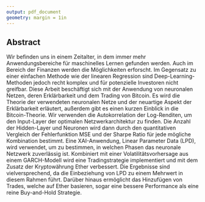 ```yaml
---
output: pdf_document
geometry: margin = 1in
---
```



## Abstract

Wir befinden uns in einem Zeitalter, in dem immer mehr Anwendungsbereiche für maschinelles Lernen gefunden werden. Auch im Bereich der Finanzen werden die Möglichkeiten erforscht. Im Gegensatz zu einer einfachen Methode wie der linearen Regression sind Deep-Learning-Methoden jedoch recht komplex und für potenzielle Investoren nicht greifbar. Diese Arbeit beschäftigt sich mit der Anwendung von neuronalen Netzen, deren Erklärbarkeit und dem Trading von Bitcoin. Es wird die Theorie der verwendeten neuronalen Netze und der neuartige Aspekt der Erklärbarkeit erläutert, außerdem gibt es einen kurzen Einblick in die Bitcoin-Theorie. Wir verwenden die Autokorrelation der Log-Renditen, um den Input-Layer der optimalen Netzwerkarchitektur zu finden. Die Anzahl der Hidden-Layer und Neuronen wird dann durch den quantitativen Vergleich der Fehlerfunktion MSE und der Sharpe Ratio für jede mögliche Kombination bestimmt. Eine XAI-Anwendung, Linear Parameter Data (LPD), wird verwendet, um zu bestimmen, in welchen Phasen das neuronale Netzwerk zuverlässig ist. Kombiniert mit einer Volatilitätsvorhersage aus einem GARCH-Modell wird eine Tradingstrategie implementiert und mit dem Zusatz der Kryptowährung Ether verbessert. Die Ergebnisse sind vielversprechend, da die Einbeziehung von LPD zu einem Mehrwert in diesem Rahmen führt. Darüber hinaus ermöglicht das Hinzufügen von Trades, welche auf Ether basieren, sogar eine bessere Performance als eine reine Buy-and-Hold Strategie.